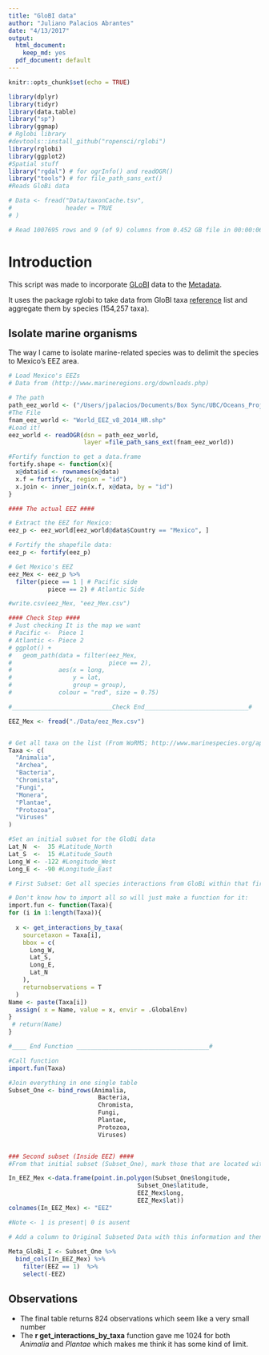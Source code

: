 ```yaml
---
title: "GloBI data"
author: "Juliano Palacios Abrantes"
date: "4/13/2017"
output:
  html_document: 
    keep_md: yes
  pdf_document: default
---
```


```r
knitr::opts_chunk$set(echo = TRUE)

library(dplyr)
library(tidyr)
library(data.table)
library("sp") 
library(ggmap)
# Rglobi library
#devtools::install_github("ropensci/rglobi")
library(rglobi)
library(ggplot2)
#Spatial stuff
library("rgdal") # for ogrInfo() and readOGR()
library("tools") # for file_path_sans_ext()
#Reads GloBi data

# Data <- fread("Data/taxonCache.tsv",
#               header = TRUE
# )

# Read 1007695 rows and 9 (of 9) columns from 0.452 GB file in 00:00:06

```

# Introduction

This script was made to incorporate [GLoBI](http://www.globalbioticinteractions.org) data to the [Metadata](https://jepa.shinyapps.io/marmetadatamexeng/).

It uses the package rglobi to take data from GloBI taxa [reference](http://www.globalbioticinteractions.org/references) list and aggregate them by species (154,257 taxa).

## Isolate marine organisms

The way I came to isolate marine-related species was to delimit the species to Mexico's EEZ area.

```r

# Load Mexico's EEZs 
# Data from (http://www.marineregions.org/downloads.php)

# The path
path_eez_world <- ("/Users/jpalacios/Documents/Box Sync/UBC/Oceans_Project/Distribution/Old_Data/World_EEZ_v8_2014")
#The File
fnam_eez_world <- "World_EEZ_v8_2014_HR.shp"
#Load it!
eez_world <- readOGR(dsn = path_eez_world,
                     layer =file_path_sans_ext(fnam_eez_world))

#Fortify function to get a data.frame
fortify.shape <- function(x){
  x@data$id <- rownames(x@data)
  x.f = fortify(x, region = "id")
  x.join <- inner_join(x.f, x@data, by = "id")
}

#### The actual EEZ ####

# Extract the EEZ for Mexico:
eez_p <- eez_world[eez_world@data$Country == "Mexico", ]

# Fortify the shapefile data:
eez_p <- fortify(eez_p)

# Get Mexico's EEZ
eez_Mex <- eez_p %>% 
  filter(piece == 1 | # Pacific side
           piece == 2) # Atlantic Side

#write.csv(eez_Mex, "eez_Mex.csv")

#### Check Step ####
# Just checking It is the map we want
# Pacific <-  Piece 1
# Atlantic <- Piece 2
# ggplot() +
#   geom_path(data = filter(eez_Mex,
#                           piece == 2),
#             aes(x = long,
#                 y = lat,
#                 group = group),
#             colour = "red", size = 0.75)

#____________________________Check End_____________________________#

```

```r

EEZ_Mex <- fread("./Data/eez_Mex.csv")


# Get all taxa on the list (From WoRMS; http://www.marinespecies.org/aphia.php?p=browser)
Taxa <- c(
  "Animalia",
  "Archea",
  "Bacteria",
  "Chromista",
  "Fungi",
  "Monera",
  "Plantae",
  "Protozoa",
  "Viruses"
)

#Set an initial subset for the GloBi data
Lat_N  <-  35 #Latitude_North
Lat_S  <-  15 #Latitude_South
Long_W <- -122 #Longitude_West
Long_E <- -90 #Longitude_East

# First Subset: Get all species interactions from GloBi within that first Area

# Don't know how to import all so will just make a function for it:
import.fun <- function(Taxa){
for (i in 1:length(Taxa)){ 
  
  x <- get_interactions_by_taxa(
    sourcetaxon = Taxa[i],
    bbox = c(
      Long_W,
      Lat_S,
      Long_E,
      Lat_N
    ),
    returnobservations = T
  )
Name <- paste(Taxa[i])
  assign( x = Name, value = x, envir = .GlobalEnv)
}
 # return(Name)
}

#____ End Function _____________________________________#

#Call function
import.fun(Taxa)

#Join everything in one single table
Subset_One <- bind_rows(Animalia,
                         Bacteria,
                         Chromista,
                         Fungi,
                         Plantae,
                         Protozoa,
                         Viruses)


### Second subset (Inside EEZ) ####
#From that initial subset (Subset_One), mark those that are located within Mexico's EEZ

In_EEZ_Mex <-data.frame(point.in.polygon(Subset_One$longitude,
                                    Subset_One$latitude,
                                    EEZ_Mex$long,
                                    EEZ_Mex$lat))
colnames(In_EEZ_Mex) <- "EEZ"

#Note <- 1 is present| 0 is ausent

# Add a column to Original Subseted Data with this information and then filter only thos present:
  
Meta_GloBi_I <- Subset_One %>% 
  bind_cols(In_EEZ_Mex) %>% 
    filter(EEZ == 1)  %>% 
    select(-EEZ)

```


## Observations
- The final table returns 824 observations which seem like a very small number
- The **r get_interactions_by_taxa** function gave me 1024 for both *Animalia* and *Plantae* which makes me think it has some kind of limit.
